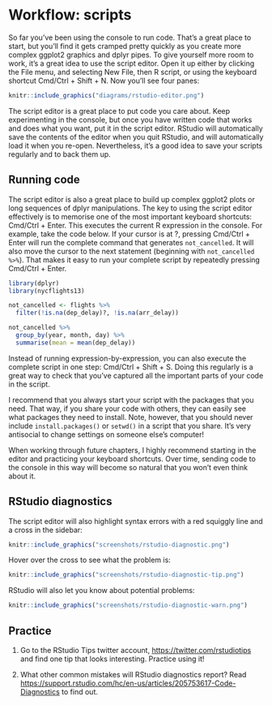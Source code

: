 # Workflow: scripts

So far you've been using the console to run code. That's a great place to start, but you'll find it gets cramped pretty quickly as you create more complex ggplot2 graphics and dplyr pipes. To give yourself more room to work, it's a great idea to use the script editor. Open it up either by clicking the File menu, and selecting New File, then R script, or using the keyboard shortcut Cmd/Ctrl + Shift + N. Now you'll see four panes:

```r
knitr::include_graphics("diagrams/rstudio-editor.png")
```

The script editor is a great place to put code you care about. Keep experimenting in the console, but once you have written code that works and does what you want, put it in the script editor. RStudio will automatically save the contents of the editor when you quit RStudio, and will automatically load it when you re-open. Nevertheless, it's a good idea to save your scripts regularly and to back them up.

## Running code

The script editor is also a great place to build up complex ggplot2 plots or long sequences of dplyr manipulations. The key to using the script editor effectively is to memorise one of the most important keyboard shortcuts: Cmd/Ctrl + Enter. This executes the current R expression in the console. For example, take the code below. If your cursor is at ?, pressing Cmd/Ctrl + Enter will run the complete command that generates `not_cancelled`. It will also move the cursor to the next statement (beginning with `not_cancelled %>%`). That makes it easy to run your complete script by repeatedly pressing Cmd/Ctrl + Enter.

```r
library(dplyr)
library(nycflights13)

not_cancelled <- flights %>% 
  filter(!is.na(dep_delay)?, !is.na(arr_delay))

not_cancelled %>% 
  group_by(year, month, day) %>% 
  summarise(mean = mean(dep_delay))
```

Instead of running expression-by-expression, you can also execute the complete script in one step: Cmd/Ctrl + Shift + S. Doing this regularly is a great way to check that you've captured all the important parts of your code in the script. 

I recommend that you always start your script with the packages that you need. That way, if you share your code with others, they can easily see what packages they need to install. Note, however, that you should never include `install.packages()` or `setwd()` in a script that you share. It's very antisocial to change settings on someone else's computer!

When working through future chapters, I highly recommend starting in the editor and practicing your keyboard shortcuts. Over time, sending code to the console in this way will become so natural that you won't even think about it.

## RStudio diagnostics

The script editor will also highlight syntax errors with a red squiggly line and a cross in the sidebar:

```r
knitr::include_graphics("screenshots/rstudio-diagnostic.png")
```

Hover over the cross to see what the problem is:

```r
knitr::include_graphics("screenshots/rstudio-diagnostic-tip.png")
```

RStudio will also let you know about potential problems:

```r
knitr::include_graphics("screenshots/rstudio-diagnostic-warn.png")
```

## Practice

1.  Go to the RStudio Tips twitter account, <https://twitter.com/rstudiotips>
    and find one tip that looks interesting. Practice using it!

1.  What other common mistakes will RStudio diagnostics report?  Read
    <https://support.rstudio.com/hc/en-us/articles/205753617-Code-Diagnostics> to 
    find out.
    
